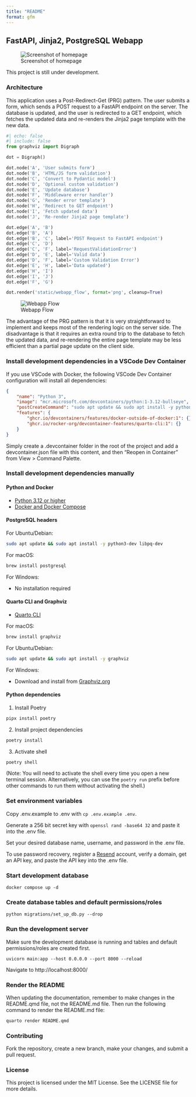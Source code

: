 ```yaml
---
title: "README"
format: gfm
---
```


## FastAPI, Jinja2, PostgreSQL Webapp

![Screenshot of homepage](static/Screenshot.png)

This project is still under development.

### Architecture

This application uses a Post-Redirect-Get (PRG) pattern. The user submits a form, which sends a POST request to a FastAPI endpoint on the server. The database is updated, and the user is redirected to a GET endpoint, which fetches the updated data and re-renders the Jinja2 page template with the new data.

``` python
#| echo: false
#| include: false
from graphviz import Digraph

dot = Digraph()

dot.node('A', 'User submits form')
dot.node('B', 'HTML/JS form validation')
dot.node('C', 'Convert to Pydantic model')
dot.node('D', 'Optional custom validation')
dot.node('E', 'Update database')
dot.node('F', 'Middleware error handler')
dot.node('G', 'Render error template')
dot.node('H', 'Redirect to GET endpoint')
dot.node('I', 'Fetch updated data')
dot.node('J', 'Re-render Jinja2 page template')

dot.edge('A', 'B')
dot.edge('B', 'A')
dot.edge('B', 'C', label='POST Request to FastAPI endpoint')
dot.edge('C', 'D')
dot.edge('C', 'F', label='RequestValidationError')
dot.edge('D', 'E', label='Valid data')
dot.edge('D', 'F', label='Custom Validation Error')
dot.edge('E', 'H', label='Data updated')
dot.edge('H', 'I')
dot.edge('I', 'J')
dot.edge('F', 'G')

dot.render('static/webapp_flow', format='png', cleanup=True)
```

![Webapp Flow](static/webapp_flow.png)

The advantage of the PRG pattern is that it is very straightforward to implement and keeps most of the rendering logic on the server side. The disadvantage is that it requires an extra round trip to the database to fetch the updated data, and re-rendering the entire page template may be less efficient than a partial page update on the client side.

### Install development dependencies in a VSCode Dev Container

If you use VSCode with Docker, the following VSCode Dev Container configuration will install all dependencies:

``` json
{
	"name": "Python 3",
	"image": "mcr.microsoft.com/devcontainers/python:1-3.12-bullseye",
	"postCreateCommand": "sudo apt update && sudo apt install -y python3-dev libpq-dev graphviz && pipx install poetry && poetry install && poetry shell",
	"features": {
		"ghcr.io/devcontainers/features/docker-outside-of-docker:1": {},
		"ghcr.io/rocker-org/devcontainer-features/quarto-cli:1": {}
	}
}
```

Simply create a .devcontainer folder in the root of the project and add a devcontainer.json file with this content, and then "Reopen in Container" from View > Command Palette.

### Install development dependencies manually

#### Python and Docker

- [Python 3.12 or higher](https://www.python.org/downloads/)
- [Docker and Docker Compose](https://docs.docker.com/get-docker/)

#### PostgreSQL headers

For Ubuntu/Debian:

``` bash
sudo apt update && sudo apt install -y python3-dev libpq-dev
```

For macOS:

``` bash
brew install postgresql
```

For Windows:

- No installation required

#### Quarto CLI and Graphviz

- [Quarto CLI](https://quarto.org/docs/get-started/)


For macOS:

``` bash
brew install graphviz
```

For Ubuntu/Debian:

``` bash
sudo apt update && sudo apt install -y graphviz
```

For Windows:

- Download and install from [Graphviz.org](https://graphviz.org/download/#windows)

#### Python dependencies

1.  Install Poetry

``` bash
pipx install poetry
```

2.  Install project dependencies

``` bash
poetry install
```

3.  Activate shell

``` bash
poetry shell
```

(Note: You will need to activate the shell every time you open a new terminal session. Alternatively, you can use the `poetry run` prefix before other commands to run them without activating the shell.)

### Set environment variables

Copy .env.example to .env with `cp .env.example .env`.

Generate a 256 bit secret key with `openssl rand -base64 32` and paste it into the .env file.

Set your desired database name, username, and password in the .env file.

To use password recovery, register a [Resend](https://resend.com/) account, verify a domain, get an API key, and paste the API key into the .env file.

### Start development database

`docker compose up -d`

### Create database tables and default permissions/roles

`python migrations/set_up_db.py --drop`

### Run the development server

Make sure the development database is running and tables and default permissions/roles are created first.

`uvicorn main:app --host 0.0.0.0 --port 8000 --reload`

Navigate to http://localhost:8000/

### Render the README

When updating the documentation, remember to make changes in the README.qmd file, not the README.md file. Then run the following command to render the README.md file:

``` bash
quarto render README.qmd
```

### Contributing

Fork the repository, create a new branch, make your changes, and submit a pull request.

### License

This project is licensed under the MIT License. See the LICENSE file for more details.
